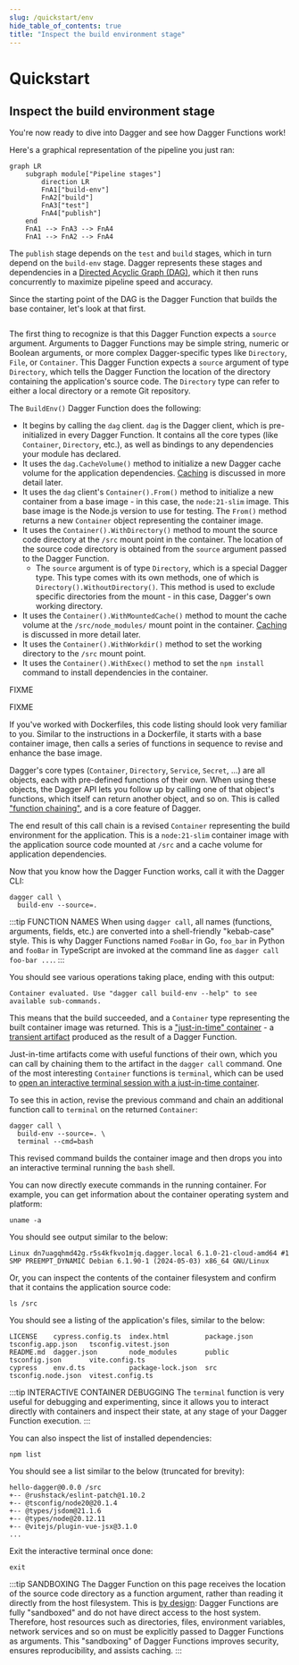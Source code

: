 ```yaml
---
slug: /quickstart/env
hide_table_of_contents: true
title: "Inspect the build environment stage"
---
```


# Quickstart

## Inspect the build environment stage

You're now ready to dive into Dagger and see how Dagger Functions work!

Here's a graphical representation of the pipeline you just ran:

```mermaid
graph LR
    subgraph module["Pipeline stages"]
        direction LR
        FnA1["build-env"]
        FnA2["build"]
        FnA3["test"]
        FnA4["publish"]
    end
    FnA1 --> FnA3 --> FnA4
    FnA1 --> FnA2 --> FnA4
```

The `publish` stage depends on the `test` and `build` stages, which in turn depend on the `build-env` stage. Dagger represents these stages and dependencies in a [Directed Acyclic Graph (DAG)](https://en.wikipedia.org/wiki/Directed_acyclic_graph), which it then runs concurrently to maximize pipeline speed and accuracy.

Since the starting point of the DAG is the Dagger Function that builds the base container, let's look at that first.

<Tabs groupId="language">
<TabItem value="Go">

```go file=./snippets/env/go/main.go
```

The first thing to recognize is that this Dagger Function expects a `source` argument. Arguments to Dagger Functions may be simple string, numeric or Boolean arguments, or more complex Dagger-specific types like `Directory`, `File`, or `Container`. This Dagger Function expects a `source` argument of type `Directory`, which tells the Dagger Function the location of the directory containing the application's source code. The `Directory` type can refer to either a local directory or a remote Git repository.

The `BuildEnv()` Dagger Function does the following:

- It begins by calling the `dag` client. `dag` is the Dagger client, which is pre-initialized in every Dagger Function. It contains all the core types (like `Container`, `Directory`, etc.), as well as bindings to any dependencies your module has declared.
- It uses the `dag.CacheVolume()` method to initialize a new Dagger cache volume for the application dependencies. [Caching](./cache.mdx) is discussed in more detail later.
- It uses the `dag` client's `Container().From()` method to initialize a new container from a base image - in this case, the `node:21-slim` image. This base image is the Node.js version to use for testing. The `From()` method returns a new `Container` object representing the container image.
- It uses the `Container().WithDirectory()` method to mount the source code directory at the `/src` mount point in the container. The location of the source code directory is obtained from the `source` argument passed to the Dagger Function.
  - The `source` argument is of type `Directory`, which is a special Dagger type. This type comes with its own methods, one of which is `Directory().WithoutDirectory()`. This method is used to exclude specific directories from the mount - in this case, Dagger's own working directory.
- It uses the `Container().WithMountedCache()` method to mount the cache volume at the `/src/node_modules/` mount point in the container. [Caching](./cache.mdx) is discussed in more detail later.
- It uses the `Container().WithWorkdir()` method to set the working directory to the `/src` mount point.
- It uses the `Container().WithExec()` method to set the `npm install` command to install dependencies in the container.

</TabItem>
<TabItem value="Python">

FIXME

</TabItem>
<TabItem value="TypeScript">

FIXME

</TabItem>
</Tabs>

If you've worked with Dockerfiles, this code listing should look very familiar to you. Similar to the instructions in a Dockerfile, it starts with a base container image, then calls a series of functions in sequence to revise and enhance the base image.

Dagger's core types (`Container`, `Directory`, `Service`, `Secret`, ...) are all objects, each with pre-defined functions of their own. When using these objects, the Dagger API lets you follow up by calling one of that object's functions, which itself can return another object, and so on. This is called ["function chaining"](../manuals/user/functions/539201-chaining.mdx), and is a core feature of Dagger.

The end result of this call chain is a revised `Container` representing the build environment for the application. This is a `node:21-slim` container image with the application source code mounted at `/src` and a cache volume for application dependencies.

Now that you know how the Dagger Function works, call it with the Dagger CLI:

```shell
dagger call \
  build-env --source=.
```

:::tip FUNCTION NAMES
When using `dagger call`, all names (functions, arguments, fields, etc.) are converted into a shell-friendly "kebab-case" style. This is why Dagger Functions named `FooBar` in Go, `foo_bar` in Python and `fooBar` in TypeScript are invoked at the command line as `dagger call foo-bar ...`.
:::

You should see various operations taking place, ending with this output:

```
Container evaluated. Use "dagger call build-env --help" to see available sub-commands.
```

This means that the build succeeded, and a `Container` type representing the built container image was returned. This is a ["just-in-time" container](../manuals/user/artifacts/production/472010-containers.mdx) - a [transient artifact](../manuals/user/artifacts/723090-artifacts.mdx) produced as the result of a Dagger Function.

Just-in-time artifacts come with useful functions of their own, which you can call by chaining them to the artifact in the `dagger call` command. One of the most interesting `Container` functions is `terminal`, which can be used to [open an interactive terminal session with a just-in-time container](../manuals/user/artifacts/consumption/138393-exec.mdx).

To see this in action, revise the previous command and chain an additional function call to `terminal` on the returned `Container`:

```shell
dagger call \
  build-env --source=. \
  terminal --cmd=bash
```

This revised command builds the container image and then drops you into an interactive terminal running the `bash` shell.

You can now directly execute commands in the running container. For example, you can get information about the container operating system and platform:

```shell
uname -a
```

You should see output similar to the below:

```
Linux dn7uagqhmd42g.r5s4kfkvo1mjq.dagger.local 6.1.0-21-cloud-amd64 #1 SMP PREEMPT_DYNAMIC Debian 6.1.90-1 (2024-05-03) x86_64 GNU/Linux
```

Or, you can inspect the contents of the container filesystem and confirm that it contains the application source code:

```shell
ls /src
```

You should see a listing of the application's files, similar to the below:

```
LICENSE    cypress.config.ts  index.html         package.json  tsconfig.app.json   tsconfig.vitest.json
README.md  dagger.json        node_modules       public        tsconfig.json       vite.config.ts
cypress    env.d.ts           package-lock.json  src           tsconfig.node.json  vitest.config.ts
```

:::tip INTERACTIVE CONTAINER DEBUGGING
The `terminal` function is very useful for debugging and experimenting, since it allows you to interact directly with containers and inspect their state, at any stage of your Dagger Function execution.
:::

You can also inspect the list of installed dependencies:

```shell
npm list
```

You should see a list similar to the below (truncated for brevity):

```
hello-dagger@0.0.0 /src
+-- @rushstack/eslint-patch@1.10.2
+-- @tsconfig/node20@20.1.4
+-- @types/jsdom@21.1.6
+-- @types/node@20.12.11
+-- @vitejs/plugin-vue-jsx@3.1.0
...
```

Exit the interactive terminal once done:

```shell
exit
```

:::tip SANDBOXING
The Dagger Function on this page receives the location of the source code directory as a function argument, rather than reading it directly from the host filesystem. This is [by design](../manuals/developer/execution-environment.mdx): Dagger Functions are fully "sandboxed" and do not have direct access to the host system. Therefore, host resources such as directories, files, environment variables, network services and so on must be explicitly passed to Dagger Functions as arguments. This "sandboxing" of Dagger Functions improves security, ensures reproducibility, and assists caching.
:::
